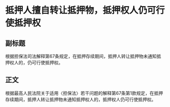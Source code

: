 # 抵押人擅自转让抵押物，抵押权人仍可行使抵押权
## 副标题
根据担保法司法解释第67条规定，在抵押存续期间，抵押人转让抵押物未通知抵押权人的，仍可行使抵押权。
## 正文
根据最高人民法院关于适用〈担保法〉若干问题的解释第67条第1款规定，在抵押存续期间，抵押人转让抵押物未通知抵押权人的，抵押权人仍可行使抵押权。